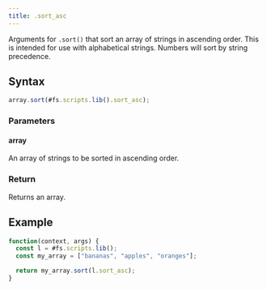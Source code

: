 ```yaml
---
title: .sort_asc
---
```


Arguments for `.sort()` that sort an array of strings in ascending order. This is intended for use with alphabetical strings. Numbers will sort by string precedence.

## Syntax

```js
array.sort(#fs.scripts.lib().sort_asc);
```

### Parameters

#### array

An array of strings to be sorted in ascending order.

### Return

Returns an array.

## Example

```js
function(context, args) {
  const l = #fs.scripts.lib();
  const my_array = ["bananas", "apples", "oranges"];

  return my_array.sort(l.sort_asc);
}
```
